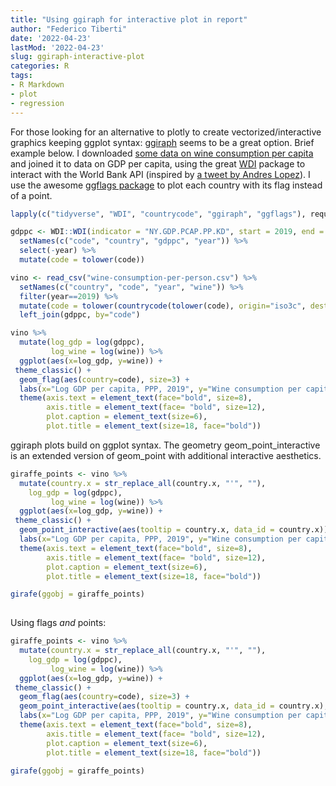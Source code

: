 ```yaml
---
title: "Using ggiraph for interactive plot in report"
author: "Federico Tiberti"
date: '2022-04-23'
lastMod: '2022-04-23'
slug: ggiraph-interactive-plot
categories: R
tags:
- R Markdown
- plot
- regression
---
```


For those looking for an alternative to plotly to create vectorized/interactive graphics keeping ggplot syntax: [ggiraph](https://davidgohel.github.io/ggiraph/#:~:text=ggiraph%20is%20a%20tool%20that,when%20used%20in%20shiny%20applications.) seems to be a great option. Brief example below. I downloaded [some data on wine consumption per capita](https://ourworldindata.org/grapher/wine-consumption-per-person) and joined it to data on GDP per capita, using the great [WDI](https://cran.r-project.org/web/packages/WDI/WDI.pdf) package to interact with the World Bank API (inspired by [a tweet by Andres Lopez](https://twitter.com/anlopez1962/status/1517211524615618560?s=20&t=h4b1KpWNbwA3bTkg8q1Jxw)). I use the awesome [ggflags package](https://github.com/jimjam-slam/ggflags) to plot each country with its flag instead of a point.

```r

lapply(c("tidyverse", "WDI", "countrycode", "ggiraph", "ggflags"), require, character.only=T)

gdppc <- WDI::WDI(indicator = "NY.GDP.PCAP.PP.KD", start = 2019, end = 2019) %>% 
  setNames(c("code", "country", "gdppc", "year")) %>% 
  select(-year) %>%
  mutate(code = tolower(code))

vino <- read_csv("wine-consumption-per-person.csv") %>% 
  setNames(c("country", "code", "year", "wine")) %>% 
  filter(year==2019) %>% 
  mutate(code = tolower(countrycode(tolower(code), origin="iso3c", destination = "iso2c"))) %>% 
  left_join(gdppc, by="code")

vino %>% 
  mutate(log_gdp = log(gdppc), 
         log_wine = log(wine)) %>% 
  ggplot(aes(x=log_gdp, y=wine)) +
 theme_classic() +
  geom_flag(aes(country=code), size=3) +
  labs(x="Log GDP per capita, PPP, 2019", y="Wine consumption per capita, 2019") +
  theme(axis.text = element_text(face="bold", size=8), 
        axis.title = element_text(face= "bold", size=12), 
        plot.caption = element_text(size=6),
        plot.title = element_text(size=18, face="bold"))

```


ggiraph plots build on ggplot syntax. The geometry geom_point_interactive is an extended version of geom_point with additional interactive aesthetics.


```r
giraffe_points <- vino %>% 
  mutate(country.x = str_replace_all(country.x, "'", ""),
    log_gdp = log(gdppc), 
         log_wine = log(wine)) %>% 
  ggplot(aes(x=log_gdp, y=wine)) +
 theme_classic() +
  geom_point_interactive(aes(tooltip = country.x, data_id = country.x)) +
  labs(x="Log GDP per capita, PPP, 2019", y="Wine consumption per capita, 2019") +
  theme(axis.text = element_text(face="bold", size=8), 
        axis.title = element_text(face= "bold", size=12), 
        plot.caption = element_text(size=6),
        plot.title = element_text(size=18, face="bold"))

girafe(ggobj = giraffe_points)
  
```

Using flags *and* points:

```r
giraffe_points <- vino %>% 
  mutate(country.x = str_replace_all(country.x, "'", ""),
    log_gdp = log(gdppc), 
         log_wine = log(wine)) %>% 
  ggplot(aes(x=log_gdp, y=wine)) +
 theme_classic() +
  geom_flag(aes(country=code), size=3) +
  geom_point_interactive(aes(tooltip = country.x, data_id = country.x), alpha=0.01) +
  labs(x="Log GDP per capita, PPP, 2019", y="Wine consumption per capita, 2019") +
  theme(axis.text = element_text(face="bold", size=8), 
        axis.title = element_text(face= "bold", size=12), 
        plot.caption = element_text(size=6),
        plot.title = element_text(size=18, face="bold"))

girafe(ggobj = giraffe_points)
  
```






